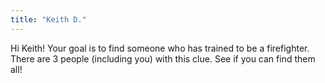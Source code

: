 ```yaml
---
title: "Keith D."
---
```


Hi Keith! Your goal is to find someone who has trained to be a firefighter. There are 3 people (including you) with this clue. See if you can find them all!

